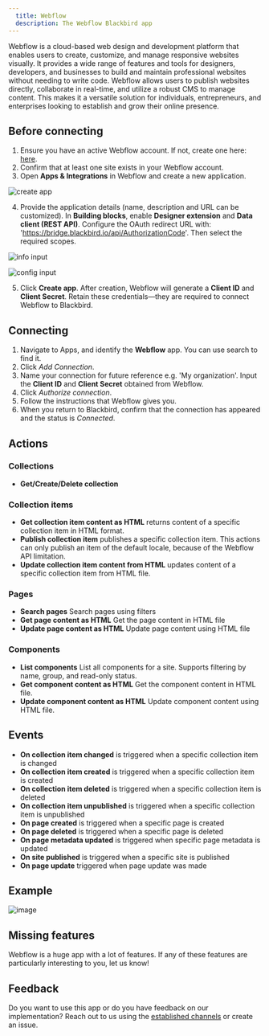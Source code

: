 ```yaml
---
  title: Webflow
  description: The Webflow Blackbird app
---
```


<LinkCard title="View on Github" target="_blank" href="https://github.com/bb-io/Webflow" icon="github" />

Webflow is a cloud-based web design and development platform that enables users to create, customize, and manage responsive websites visually. It provides a wide range of features and tools for designers, developers, and businesses to build and maintain professional websites without needing to write code. Webflow allows users to publish websites directly, collaborate in real-time, and utilize a robust CMS to manage content. This makes it a versatile solution for individuals, entrepreneurs, and enterprises looking to establish and grow their online presence.

## Before connecting

1.  Ensure you have an active Webflow account. If not, create one here: [here](https://webflow.com/signup).
2.  Confirm that at least one site exists in your Webflow account.
3.  Open **Apps & Integrations** in Webflow and create a new application.

![create app](https://raw.githubusercontent.com/bb-io/Webflow/main/image/README/Create-app.png)

4.  Provide the application details (name, description and URL can be customized). In **Building blocks**, enable **Designer extension** and **Data client (REST API)**. 
Configure the OAuth redirect URL with: 'https://bridge.blackbird.io/api/AuthorizationCode'. Then select the required scopes.

![info input](https://raw.githubusercontent.com/bb-io/Webflow/main/image/README/Input-info.png)

![config input](https://raw.githubusercontent.com/bb-io/Webflow/main/image/README/Configuration-app.png)

5.  Click **Create app**. After creation, Webflow will generate a **Client ID** and **Client Secret**. Retain these credentials—they are required to connect Webflow to Blackbird.

## Connecting

1.  Navigate to Apps, and identify the **Webflow** app. You can use search to find it.
2.  Click _Add Connection_.
3.  Name your connection for future reference e.g. 'My organization'. Input the **Client ID** and **Client Secret** obtained from Webflow.
4.  Click _Authorize connection_.
5.  Follow the instructions that Webflow gives you.
6.  When you return to Blackbird, confirm that the connection has appeared and the status is _Connected_.

## Actions

### Collections

-   **Get/Create/Delete collection**

### Collection items
-   **Get collection item content as HTML** returns content of a specific collection item in HTML format.
-   **Publish collection item** publishes a specific collection item. This actions can only publish an item of the default locale, because of the Webflow API limitation.
-   **Update collection item content from HTML** updates content of a specific collection item from HTML file.

### Pages

- **Search pages** Search pages using filters
- **Get page content as HTML** Get the page content in HTML file
- **Update page content as HTML** Update page content using HTML file

### Components

- **List components** List all components for a site. Supports filtering by name, group, and read-only status.
- **Get component content as HTML** Get the component content in HTML file.
- **Update component content as HTML** Update component content using HTML file.

	
## Events

-   **On collection item changed** is triggered when a specific collection item is changed
-   **On collection item created** is triggered when a specific collection item is created
-   **On collection item deleted** is triggered when a specific collection item is deleted
-   **On collection item unpublished** is triggered when a specific collection item is unpublished
-   **On page created** is triggered when a specific page is created
-   **On page deleted** is triggered when a specific page is deleted
-   **On page metadata updated** is triggered when specific page metadata is updated
-   **On site published** is triggered when a specific site is published
-   **On page update** triggered when page update was made

## Example

![image](https://github.com/bb-io/Webflow/assets/137277669/77a4c14e-c505-4fb5-a813-3d46eb66ad8c)

## Missing features

Webflow is a huge app with a lot of features. If any of these features are particularly interesting to you, let us know!

## Feedback

Do you want to use this app or do you have feedback on our implementation? Reach out to us using the [established channels](https://www.blackbird.io/) or create an issue.

